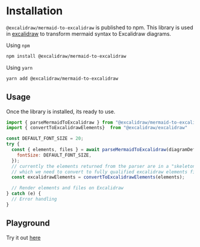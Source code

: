 # Installation

`@excalidraw/mermaid-to-excalidraw` is published to npm. This library is used in [excalidraw](https://excalidraw.com) to transform mermaid syntax to Excalidraw diagrams.

Using `npm`

```bash
npm install @excalidraw/mermaid-to-excalidraw
```

Using `yarn`

```bash
yarn add @excalidraw/mermaid-to-excalidraw
```

## Usage

Once the library is installed, its ready to use.

```js
import { parseMermaidToExcalidraw } from "@excalidraw/mermaid-to-excalidraw";
import { convertToExcalidrawElements}  from "@excalidraw/excalidraw"

const DEFAULT_FONT_SIZE = 20;
try {
  const { elements, files } = await parseMermaidToExcalidraw(diagramDefinition, {
    fontSize: DEFAULT_FONT_SIZE,
  });
  // currently the elements returned from the parser are in a "skeleton" format
  // which we need to convert to fully qualified excalidraw elements first
  const excalidrawElements = convertToExcalidrawElements(elements);

  // Render elements and files on Excalidraw
} catch (e) {
  // Error handling
}
```

## Playground

 Try it out [here](https://mermaid-to-excalidraw.vercel.app)

